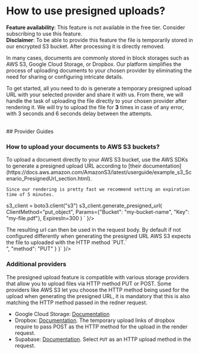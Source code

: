 
<Head>
  <title>Guide: How to use header and footer templates? | doqs.dev</title>
</Head>


# How to use presigned uploads?

<Callout>
  <b>Feature availability</b>: This feature is not available in the free tier. Consider subscribing to use this
  feature. <br/>
  <b>Disclaimer</b>: To be able to provide this feature the file is temporarily stored in our encrypted S3 bucket. After
  processing it is directly removed.
</Callout>
<br/>


In many cases, documents are commonly stored in block storages such as AWS S3, Google Cloud Storage, or Dropbox. Our platform
simplifies the process of uploading documents to your chosen provider by eliminating the need for sharing or configuring intricate details.

To get started, all you need to do is generate a temporary presigned upload URL with your selected provider
and share it with us. From there, we will handle the task of uploading the file directly to your chosen provider after rendering it.
We will try to upload the file for <b>3</b> times in case of any error, with 3 seconds and 6 seconds delay between the attempts.

<br />
## Provider Guides

### How to upload your documents to AWS S3 buckets?
<Grid>
  <div>
    To upload a document directly to your AWS S3 bucket, use the AWS SDKs to generate a presigned upload URL according
    to [their
    documentation](https://docs.aws.amazon.com/AmazonS3/latest/userguide/example_s3_Scenario_PresignedUrl_section.html).

    Since our rendering is pretty fast we recommend setting an expiration time of 5 minutes.

  </div>
  <SimpleCodeHighlighter language="python" code={ `import boto3

s3_client = boto3.client("s3")
s3_client.generate_presigned_url(
  ClientMethod="put_object",
  Params={"Bucket": "my-bucket-name", "Key": "my-file.pdf"},
  ExpiresIn=300
)
` }/>
  <div>
    The resulting url can then be used in the request body.
    By default if not configured differently when generating the presigned URL AWS S3 expects the file to uploaded with the HTTP method `PUT.`
  </div>
    <SimpleCodeHighlighter language="josn" code={ `{
    "template_html": "My beautiful document",
    "presigned_upload": {
      "url": "<PRESIGEND_URL_WITH_CLIENT>",
      "method": "PUT"
    }
}` }/>
</Grid>

### Additional providers

The presigned upload feature is compatible with various storage providers that allow you to upload files via HTTP method PUT or POST.
Some providers like AWS S3 let you choose the HTTP method being used for the upload when generating the presigned URL,
it is mandatory that this is also matching the HTTP method passed in the redner request.

* Google Cloud Storage: [Documentation](https://cloud.google.com/storage/docs/samples/storage-generate-upload-signed-url-v4)
* Dropbox: [Documentation](https://www.dropbox.com/developers/documentation/http/documentation#files-get_temporary_upload_link). The temporary upload links of dropbox require to pass POST as the HTTP method for the upload in the render request.
* Supabase: [Documentation](https://supabase.com/docs/reference/javascript/storage-from-createsigneduploadurl). Select `PUT` as an HTTP upload method in the request.

<br/>
